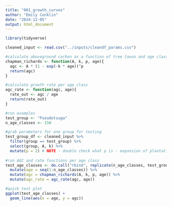```yaml
---
title: "001_growth_curves"
author: "Emily Conklin"
date: "2024-12-05"
output: html_document
---
```


```r

library(tidyverse)

```

```r

cleaned_input <- read.csv("../inputs/cleandf_params.csv")

#calculate aboveground carbon as a function of tree taxon and age class
chapman_richards <- function(A, k, p, age){
  agc <- A * (1 - exp(-k * age))^p
  return(agc)
}

#calculate growth rate per age class
agc_rate <- function(agc, age){
  rate_out <- agc / age
  return(rate_out)
}

#run examples
test_group <- "Pseudotsuga"
n_age_classes <- 150

#grab parameters for one group for testing
test_group_df <- cleaned_input %>%
  filter(group == test_group) %>%
  select(group, A, k) %>%
  mutate(p = 2) # NOTE - double check what p is - expansion of plantation or somethinge else?
  
#run AGC and rate functions per age class
test_age_classes <- do.call("rbind", replicate(n_age_classes, test_group_df, simplify = FALSE)) %>%
  mutate(age = seq(1:n_age_classes)) %>%
  mutate(agc = chapman_richards(A, k, p, age)) %>%
  mutate(agc_rate = agc_rate(agc, age))

#quick test plot
ggplot(test_age_classes) +
  geom_line(aes(x = age, y = agc))

```

